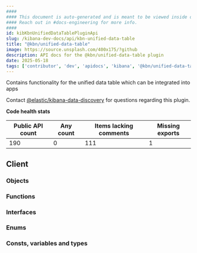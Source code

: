```yaml
---
####
#### This document is auto-generated and is meant to be viewed inside our experimental, new docs system.
#### Reach out in #docs-engineering for more info.
####
id: kibKbnUnifiedDataTablePluginApi
slug: /kibana-dev-docs/api/kbn-unified-data-table
title: "@kbn/unified-data-table"
image: https://source.unsplash.com/400x175/?github
description: API docs for the @kbn/unified-data-table plugin
date: 2025-05-18
tags: ['contributor', 'dev', 'apidocs', 'kibana', '@kbn/unified-data-table']
---
```


Contains functionality for the unified data table which can be integrated into apps

Contact [@elastic/kibana-data-discovery](https://github.com/orgs/elastic/teams/kibana-data-discovery) for questions regarding this plugin.

**Code health stats**

| Public API count  | Any count | Items lacking comments | Missing exports |
|-------------------|-----------|------------------------|-----------------|
| 190 | 0 | 111 | 1 |

## Client

### Objects
<DocDefinitionList data={kbnUnifiedDataTableObj.client.objects}/>

### Functions
<DocDefinitionList data={kbnUnifiedDataTableObj.client.functions}/>

### Interfaces
<DocDefinitionList data={kbnUnifiedDataTableObj.client.interfaces}/>

### Enums
<DocDefinitionList data={kbnUnifiedDataTableObj.client.enums}/>

### Consts, variables and types
<DocDefinitionList data={kbnUnifiedDataTableObj.client.misc}/>

